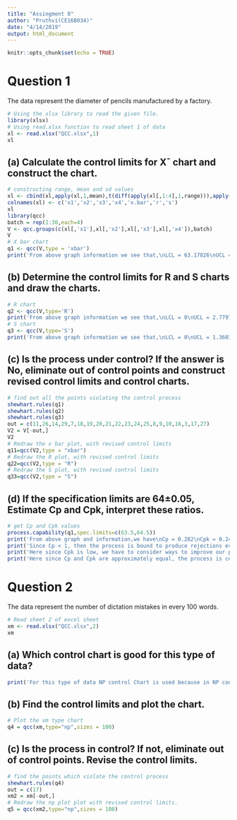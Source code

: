 ```yaml
---
title: "Assingment 8"
author: "Pruthvi(CE16B034)"
date: "4/14/2019"
output: html_document
---
```


```r
knitr::opts_chunk$set(echo = TRUE)
```

# Question 1
The data represent the diameter of pencils manufactured by a factory.
```r
# Using the xlsx library to read the given file.
library(xlsx)
# Using read.xlsx function to read sheet 1 of data
xl <- read.xlsx("QCC.xlsx",1)
xl
```

## (a) Calculate the control limits for X¯ chart and construct the chart.
```r
# constructing range, mean and sd values
xl <- cbind(xl,apply(xl,1,mean),t(diff(apply(xl[,1:4],1,range))),apply(xl,1,sd))
colnames(xl) <- c('x1','x2','x3','x4','x.bar','r','s')
xl
library(qcc)
batch = rep(1:30,each=4)
V <- qcc.groups(c(xl[,'x1'],xl[,'x2'],xl[,'x3'],xl[,'x4']),batch)
V
# X bar chart
q1 <- qcc(V,type = 'xbar')
print('From above graph information we see that,\nLCL = 63.17826\nUCL = 64.95315')
```

## (b) Determine the control limits for R and S charts and draw the charts.
```r
# R chart
q2 <- qcc(V,type='R')
print('From above graph information we see that,\nLCL = 0\nUCL = 2.779735')
# S chart
q3 <- qcc(V,type='S')
print('From above graph information we see that,\nLCL = 0\nUCL = 1.360366')
```

## (c) Is the process under control? If the answer is No, eliminate out of control points and construct revised control limits and control charts.
```r
# find out all the points violating the control process
shewhart.rules(q1)
shewhart.rules(q2)
shewhart.rules(q3)
out = c(11,26,14,29,7,18,19,20,21,22,23,24,25,8,9,10,16,3,17,27)
V2 = V[-out,]
V2
# Redraw the x bar plot, with revised control limits
q11=qcc(V2,type = "xbar")
# Redraw the R plot, with revised control limits
q22=qcc(V2,type = "R")
# Redraw the S plot, with revised control limits
q33=qcc(V2,type = "S")
```

## (d) If the specification limits are 64±0.05, Estimate Cp and Cpk, interpret these ratios.
```r
# get Cp and Cpk values
process.capability(q1,spec.limits=c(63.5,64.5))
print('From above graph and information,we have\nCp = 0.282\nCpk = 0.245')
print('Since Cp < 1, then the process is bound to produce rejections even when the mean is set on target.')
print('Here since Cpk is low, we have to consider ways to improve our process such as reducing its variance or shifting its location')
print('Here since Cp and Cpk are approximately equal, the process is centered between the specification limits')
```

# Question 2
The data represent the number of dictation mistakes in every 100 words.
```r
# Read sheet 2 of excel sheet
xm <- read.xlsx("QCC.xlsx",2)
xm
```

## (a) Which control chart is good for this type of data?
```r
print('For this type of data NP control Chart is used because in NP control chart we see the numbner of defectives in samples of given sizes')
```

## (b) Find the control limits and plot the chart.
```r
# Plot the xm type chart
q4 = qcc(xm,type="np",sizes = 100)
```

## (c) Is the process in control? If not, eliminate out of control points. Revise the control limits.
```r
# find the points which violate the control process
shewhart.rules(q4)
out = c(17)
xm2 = xm[-out,]
# Redraw the np plot plot with revised control limits.
q5 = qcc(xm2,type="np",sizes = 100)
```


